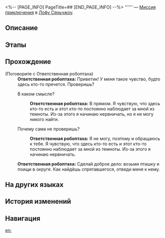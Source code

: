 <%-- [PAGE_INFO]
PageTitle=##
[END_PAGE_INFO] --%>
{{Дополнить|Диалоги.}}
{{Миссия Инфобокс
|id              = 4340131
|Название        = 
|Изображение     = Миссия .png
|Тип             = Миссия приключения
|Событие         = 
|Глава           = 
|Условия         = Завершена [[Продолжение Освоения]] «[[Перезвон жёлтого колокола, возвращение в гнездо]]»
|Персонажи       = Ответственная робоптаха; Первопроходец
|СтартЛокация    = [[Лофу Сяньчжоу]] — [[«Рассекатель небес»]]
|Мир             = Лофу Сяньчжоу
|Предыдущая      = 
|Следующая       = 
|Награды         = Конденсированный эфир*2; Кредиты*3 000
}}
'''''' — [[Миссия приключения]] в [[Лофу Сяньчжоу]].

==Описание==
{{Описание|<!--официальное описание из Перекрёстка судеб-->}}

==Этапы==


==Прохождение==
{{Дополнить}}

;(Поговорите с Ответственная робоптаха)
:'''Ответственная робоптаха:''' Приветик! У меня такое чувство, будто здесь кто-то прячется. Проверишь?
:{{Диалог|Стрелка}} В каком смысле?
::'''Ответственная робоптаха:''' В прямом. Я чувствую, что здесь кто-то есть и этот кто-то постоянно наблюдает за мной из темноты. Из-за этого я начинаю нервничать, но я не могу никого найти.
:{{Диалог|Стрелка}} Почему сама не проверишь?
::'''Ответственная робоптаха:''' Я не могу, поэтому и обращаюсь к тебе. Я чувствую, что здесь кто-то есть и этот кто-то постоянно наблюдает за мной из темноты. Из-за этого я начинаю нервничать.
:'''Ответственная робоптаха:''' Сделай доброе дело: возьми пташку и поищи в округе. Как найдёшь спрятавшегося, отведи меня к нему.
{{Диалог Конец}}

==На других языках==
{{На других языках
|en   = 
|zhs  = 
|zht  = 
|ja   = 
|ko   = 
|es   = 
|fr   = 
|ru   = 
|th   = 
|vi   = 
|de   = 
|id   = 
|pt   = 
}}

==История изменений==
{{История изменений|3.5}}

==Навигация==
{{Миссия приключения Навбокс|Глава }}

[[en:]]
